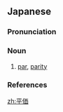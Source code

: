 ==Japanese==
{{ja-kanjitab|へい|か|yomi=o}}

===Pronunciation===
{{ja-pron|yomi=kanon|へいか|acc=1|acc_ref=DJR}}

===Noun===
{{ja-noun|へいか|kyu=平價}}

# [[par]], [[parity]]

===References===
<references/>

[[zh:平価]]